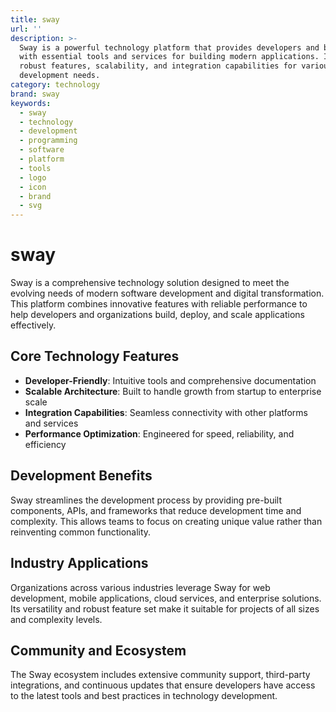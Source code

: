 ```yaml
---
title: sway
url: ''
description: >-
  Sway is a powerful technology platform that provides developers and businesses
  with essential tools and services for building modern applications. It offers
  robust features, scalability, and integration capabilities for various
  development needs.
category: technology
brand: sway
keywords:
  - sway
  - technology
  - development
  - programming
  - software
  - platform
  - tools
  - logo
  - icon
  - brand
  - svg
---
```


# sway

Sway is a comprehensive technology solution designed to meet the evolving needs of modern software development and digital transformation. This platform combines innovative features with reliable performance to help developers and organizations build, deploy, and scale applications effectively.

## Core Technology Features

- **Developer-Friendly**: Intuitive tools and comprehensive documentation
- **Scalable Architecture**: Built to handle growth from startup to enterprise scale
- **Integration Capabilities**: Seamless connectivity with other platforms and services
- **Performance Optimization**: Engineered for speed, reliability, and efficiency

## Development Benefits

Sway streamlines the development process by providing pre-built components, APIs, and frameworks that reduce development time and complexity. This allows teams to focus on creating unique value rather than reinventing common functionality.

## Industry Applications

Organizations across various industries leverage Sway for web development, mobile applications, cloud services, and enterprise solutions. Its versatility and robust feature set make it suitable for projects of all sizes and complexity levels.

## Community and Ecosystem

The Sway ecosystem includes extensive community support, third-party integrations, and continuous updates that ensure developers have access to the latest tools and best practices in technology development.
